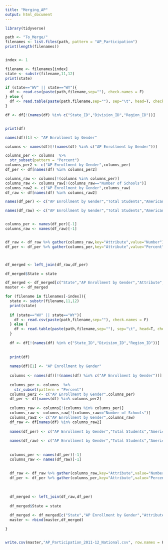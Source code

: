 ---
title: "Merging_AP"
output: html_document
---

```{r}
library(tidyverse)

path <- "To_Merge/"
filenames <- list.files(path, pattern = "AP_Participation")
print(length(filenames))


index <- 1

filename <- filenames[index]
state <- substr(filename,11,12)
print(state)

if (state=="WV" || state=="WY"){
  df <- read.csv(paste(path,filename,sep=""), check.names = F)
} else {
  df <- read.table(paste(path,filename,sep=""), sep="\t", head=T, check.names = F)
}

df <- df[!(names(df) %in% c("State_ID","Division_ID","Region_ID"))]


print(df)

names(df)[1] <- "AP Enrollment by Gender"

columns <- names(df)[!(names(df) %in% c("AP Enrollment by Gender"))]

columns_per <- columns  %>% 
  str_subset(pattern = "Percent")
columns_per2 <- c("AP Enrollment by Gender",columns_per)
df_per <- df[names(df) %in% columns_per2]

columns_raw <- columns[!(columns %in% columns_per)]
columns_raw <- columns_raw[!(columns_raw=="Number of Schools")]
columns_raw2 <- c("AP Enrollment by Gender",columns_raw)
df_raw <- df[names(df) %in% columns_raw2]

names(df_per) <- c("AP Enrollment by Gender","Total Students","American Indian or Alaska Native","Asians","Hispanic or Latino of any race","Black or African American","White","Native Hawaiian or Other Pacific Islander","Two or more races","Students With Disabilities Served Under IDEA","English Language Learners")

names(df_raw) <- c("AP Enrollment by Gender","Total Students","American Indian or Alaska Native","Asians","Hispanic or Latino of any race","Black or African American","White","Native Hawaiian or Other Pacific Islander","Two or more races","Students With Disabilities Served Under IDEA","English Language Learners")


columns_per <- names(df_per)[-1]
columns_raw <- names(df_raw)[-1]


df_raw <- df_raw %>% gather(columns_raw,key="Attribute",value="Number")
df_per <- df_per %>% gather(columns_per,key="Attribute",value="Percent")



df_merged <- left_join(df_raw,df_per)

df_merged$State = state

df_merged <- df_merged[c("State","AP Enrollment by Gender","Attribute","Number","Percent")]
master <- df_merged

for (filename in filenames[-index]){
  state <- substr(filename,11,12)
  print(state)
  
  if (state=="WV" || state=="WY"){
    df <- read.csv(paste(path,filename,sep=""), check.names = F)
  } else {
    df <- read.table(paste(path,filename,sep=""), sep="\t", head=T, check.names = F)
  }
  
  df <- df[!(names(df) %in% c("State_ID","Division_ID","Region_ID"))]
  
  
  print(df)
  
  names(df)[1] <- "AP Enrollment by Gender"
  
  columns <- names(df)[!(names(df) %in% c("AP Enrollment by Gender"))]
  
  columns_per <- columns  %>% 
    str_subset(pattern = "Percent")
  columns_per2 <- c("AP Enrollment by Gender",columns_per)
  df_per <- df[names(df) %in% columns_per2]
  
  columns_raw <- columns[!(columns %in% columns_per)]
  columns_raw <- columns_raw[!(columns_raw=="Number of Schools")]
  columns_raw2 <- c("AP Enrollment by Gender",columns_raw)
  df_raw <- df[names(df) %in% columns_raw2]
  
  names(df_per) <- c("AP Enrollment by Gender","Total Students","American Indian or Alaska Native","Asians","Hispanic or Latino of any race","Black or African American","White","Native Hawaiian or Other Pacific Islander","Two or more races","Students With Disabilities Served Under IDEA","English Language Learners")
  
  names(df_raw) <- c("AP Enrollment by Gender","Total Students","American Indian or Alaska Native","Asians","Hispanic or Latino of any race","Black or African American","White","Native Hawaiian or Other Pacific Islander","Two or more races","Students With Disabilities Served Under IDEA","English Language Learners")
  
  
  columns_per <- names(df_per)[-1]
  columns_raw <- names(df_raw)[-1]
  
  
  df_raw <- df_raw %>% gather(columns_raw,key="Attribute",value="Number")
  df_per <- df_per %>% gather(columns_per,key="Attribute",value="Percent")
  
  
  
  df_merged <- left_join(df_raw,df_per)
  
  df_merged$State = state
  
  df_merged <- df_merged[c("State","AP Enrollment by Gender","Attribute","Number","Percent")]
  master <- rbind(master,df_merged)

}


write.csv(master,"AP_Participation_2011-12_National.csv", row.names = F)


```
